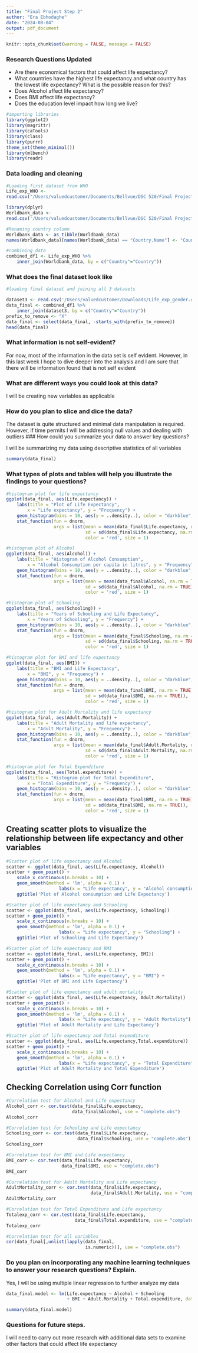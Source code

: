 ```yaml
---
title: "Final Project Step 2"
author: "Era Ebhodaghe"
date: "2024-08-04"
output: pdf_document
---
```


```r
knitr::opts_chunk$set(warning = FALSE, message = FALSE)

```

### Research Questions Updated

* Are there economical factors that could affect life expectancy?
* What countries have the highest life expectancy and what country has the lowest life expectancy? What is the possible reason for this?
* Does Alcohol affect life expectancy?
* Does BMI affect life expectancy?
* Does the education level impact how long we live?

```r
#importing libraries
library(ggplot2)
library(magrittr)
library(caTools)
library(class)
library(purrr)
theme_set(theme_minimal())
library(mlbench)
library(readr)
```

### Data loading and cleaning
```r

#Loading first dataset from WHO
Life_exp_WHO <- 
read.csv("/Users/valuedcustomer/Documents/Bellvue/DSC 520/Final Project/Life Expectancy Data 2.csv")

```

```r
library(dplyr)
Worldbank_data <- 
read.csv('/Users/valuedcustomer/Documents/Bellvue/DSC 520/Final Project/Worldbankdata.csv')

#Renaming country column
Worldbank_data <- as_tibble(Worldbank_data)
names(Worldbank_data)[names(Worldbank_data) == "Country.Name"] <- "Country"

#combining data
combined_df1 <- Life_exp_WHO %>%
    inner_join(Worldbank_data, by = c("Country"="Country"))

```

### What does the final dataset look like
```r
#loading final dataset and joining all 3 datasets

dataset3 <- read.csv('/Users/valuedcustomer/Downloads/Life_exp_gender.csv')
data_final <- combined_df1 %>%
    inner_join(dataset3, by = c("Country"="Country"))
prefix_to_remove <- "X"
data_final <- select(data_final, -starts_with(prefix_to_remove))
head(data_final)

```
### What information is not self-evident?

For now, most of the information in the data set is self evident. However, in this last week I hope to dive deeper into the analysis and I am sure that there will be information found that is not self evident

### What are different ways you could look at this data?
I will be creating new variables as applicable

### How do you plan to slice and dice the data?

The dataset is quite structured and minimal data manipulation is required. However, if time permits I will be addressing null values and dealing with outliers 
### How could you summarize your data to answer key questions?

I will be summarizing my data using descriptive statistics of all variables

```r
summary(data_final)
```

### What types of plots and tables will help you illustrate the findings to your questions?

```r
#histogram plot for life expectancy
ggplot(data_final, aes(Life.expectancy)) + 
    labs(title = "Plot of Life Expectancy", 
        x = "Life expectancy", y = "Frequency") +
    geom_histogram(bins = 10, aes(y = ..density..), color = "darkblue", fill = "darkblue") +
    stat_function(fun = dnorm, 
                  args = list(mean = mean(data_final$Life.expectancy, na.rm = TRUE), 
                              sd = sd(data_final$Life.expectancy, na.rm = TRUE)),
                              color = 'red', size = 1)
```


```r

#histogram plot of Alcohol
ggplot(data_final, aes(Alcohol)) + 
    labs(title = "Histogram of Alcohol Consumption", 
        x = "Alcohol Consumption per capita in litres", y = "Frequency") +
    geom_histogram(bins = 10, aes(y = ..density..), color = "darkblue", fill = "darkblue") +
    stat_function(fun = dnorm, 
                  args = list(mean = mean(data_final$Alcohol, na.rm = TRUE), 
                              sd = sd(data_final$Alcohol, na.rm = TRUE)),
                              color = 'red', size = 1)
```


```r

#histogram plot of Schooling
ggplot(data_final, aes(Schooling)) + 
    labs(title = "Years of Schooling and Life Expectancy", 
        x = "Years of Schooling", y = "Frequency") +
    geom_histogram(bins = 10, aes(y = ..density..), color = "darkblue", fill = "darkblue") +
    stat_function(fun = dnorm, 
                  args = list(mean = mean(data_final$Schooling, na.rm = TRUE), 
                              sd = sd(data_final$Schooling, na.rm = TRUE)),
                              color = 'red', size = 1)

```
```r
#histogram plot for BMI and life expectancy
ggplot(data_final, aes(BMI)) + 
    labs(title = "BMI and Life Expectancy", 
        x = "BMI", y = "Frequency") +
    geom_histogram(bins = 10, aes(y = ..density..), color = "darkblue", fill = "darkblue") +
    stat_function(fun = dnorm, 
                  args = list(mean = mean(data_final$BMI, na.rm = TRUE), 
                              sd = sd(data_final$BMI, na.rm = TRUE)),
                              color = 'red', size = 1)
```

```r
#histogram plot for Adult Mortality and life expectancy
ggplot(data_final, aes(Adult.Mortality)) + 
    labs(title = "Adult Mortality and life expectancy", 
        x = "Adult Mortality", y = "Frequency") +
    geom_histogram(bins = 10, aes(y = ..density..), color = "darkblue", fill = "darkblue") +
    stat_function(fun = dnorm, 
                  args = list(mean = mean(data_final$Adult.Mortality, na.rm = TRUE), 
                              sd = sd(data_final$Adult.Mortality, na.rm = TRUE)),
                              color = 'red', size = 1)
```

```r

#histogram plot for Total Expenditure
ggplot(data_final, aes(Total.expenditure)) + 
    labs(title = "Histogram plot for Total Expenditure", 
        x = "Total Expenditure", y = "Frequency") +
    geom_histogram(bins = 10, aes(y = ..density..), color = "darkblue", fill = "darkblue") +
    stat_function(fun = dnorm, 
                  args = list(mean = mean(data_final$BMI, na.rm = TRUE), 
                              sd = sd(data_final$BMI, na.rm = TRUE)),
                              color = 'red', size = 1)

```
## Creating scatter plots to visualize the relationship between life expectancy and other variables

```r
#Scatter plot of life expectancy and Alcohol
scatter <- ggplot(data_final, aes(Life.expectancy, Alcohol))
scatter + geom_point() +
    scale_x_continuous(n.breaks = 10) +
    geom_smooth(method = 'lm', alpha = 0.1) +
                    labs(x = "Life expectancy", y = "Alcohol consumption") +
    ggtitle('Plot of Alcohol consumption and Life Expectancy')
```

```r
#Scatter plot of life expectancy and Schooling
scatter <- ggplot(data_final, aes(Life.expectancy, Schooling))
scatter + geom_point() +
    scale_x_continuous(n.breaks = 10) +
    geom_smooth(method = 'lm', alpha = 0.1) +
                    labs(x = "Life expectancy", y = "Schooling") +
    ggtitle('Plot of Schooling and Life Expectancy')
```
```r
#Scatter plot of life expectancy and BMI
scatter <- ggplot(data_final, aes(Life.expectancy, BMI))
scatter + geom_point() +
    scale_x_continuous(n.breaks = 10) +
    geom_smooth(method = 'lm', alpha = 0.1) +
                    labs(x = "Life expectancy", y = "BMI") +
    ggtitle('Plot of BMI and Life Expectancy')
```

```r

#Scatter plot of life expectancy and adult mortality
scatter <- ggplot(data_final, aes(Life.expectancy, Adult.Mortality))
scatter + geom_point() +
    scale_x_continuous(n.breaks = 10) +
    geom_smooth(method = 'lm', alpha = 0.1) +
                    labs(x = "Life expectancy", y = "Adult Mortality") +
    ggtitle('Plot of Adult Mortality and Life Expectancy')
```
```r
#Scatter plot of life expectancy and Total expenditure
scatter <- ggplot(data_final, aes(Life.expectancy,Total.expenditure))
scatter + geom_point() +
    scale_x_continuous(n.breaks = 10) +
    geom_smooth(method = 'lm', alpha = 0.1) +
                    labs(x = "Life expectancy", y = "Total Expenditure") +
    ggtitle('Plot of Adult Mortality and Total Expenditure')
```




## Checking Correlation using Corr function

```r
#Correlation test for Alcohol and Life expectancy
Alcohol_corr <- cor.test(data_final$Life.expectancy, 
                         data_final$Alcohol, use = "complete.obs")
Alcohol_corr

```

```r
#Correlation test for Schooling and Life expectancy
Schooling_corr <- cor.test(data_final$Life.expectancy, 
                           data_final$Schooling, use = "complete.obs")
Schooling_corr

```

```r
#Correlation test for BMI and Life expectancy
BMI_corr <- cor.test(data_final$Life.expectancy, 
                     data_final$BMI, use = "complete.obs")
BMI_corr
```

```r
#Correlation test for Adult Mortality and Life expectancy
AdultMortality_corr <- cor.test(data_final$Life.expectancy, 
                                data_final$Adult.Mortality, use = "complete.obs")
AdultMortality_corr
```

```r
#Correlation test for Total Expenditure and Life expectancy
Totalexp_corr <- cor.test(data_final$Life.expectancy,
                          data_final$Total.expenditure, use = "complete.obs")
Totalexp_corr
```
```r
#Correlation test for all variables
cor(data_final[,unlist(lapply(data_final,
                              is.numeric))], use = "complete.obs")
```

### Do you plan on incorporating any machine learning techniques to answer your research questions? Explain.

Yes, I will be using multiple linear regression to further analyze my data
```r
data_final.model <- lm(Life.expectancy ~ Alcohol + Schooling 
                       + BMI + Adult.Mortality + Total.expenditure, data = data_final)

summary(data_final.model)

```

### Questions for future steps.

I will need to carry out more research with additional data sets to examine other factors that could affect life expectancy